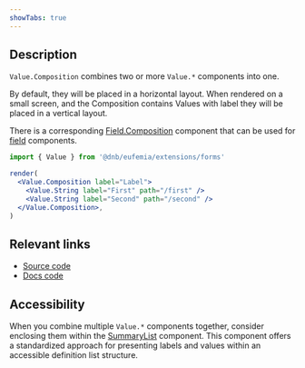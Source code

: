 ```yaml
---
showTabs: true
---
```


## Description

`Value.Composition` combines two or more `Value.*` components into one.

By default, they will be placed in a horizontal layout. When rendered on a small screen, and the Composition contains Values with label they will be placed in a vertical layout.

There is a corresponding [Field.Composition](/uilib/extensions/forms/base-fields/Composition/) component that can be used for [field](/uilib/extensions/forms/all-fields/) components.

```jsx
import { Value } from '@dnb/eufemia/extensions/forms'

render(
  <Value.Composition label="Label">
    <Value.String label="First" path="/first" />
    <Value.String label="Second" path="/second" />
  </Value.Composition>,
)
```

## Relevant links

- [Source code](https://github.com/dnbexperience/eufemia/tree/main/packages/dnb-eufemia/src/extensions/forms/Value/Composition)
- [Docs code](https://github.com/dnbexperience/eufemia/tree/main/packages/dnb-design-system-portal/src/docs/uilib/extensions/forms/Value/Composition)

## Accessibility

When you combine multiple `Value.*` components together, consider enclosing them within the [SummaryList](/uilib/extensions/forms/Value/SummaryList/) component. This component offers a standardized approach for presenting labels and values within an accessible definition list structure.
